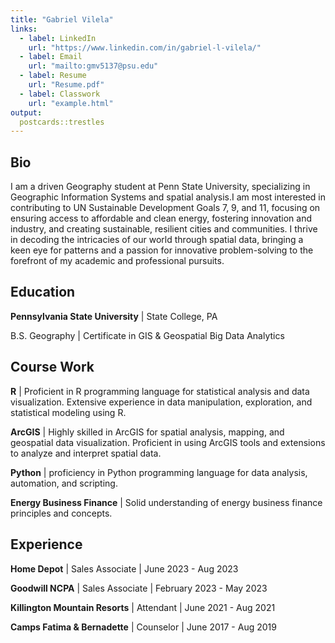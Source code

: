 ```yaml
---
title: "Gabriel Vilela"
links:
  - label: LinkedIn
    url: "https://www.linkedin.com/in/gabriel-l-vilela/"
  - label: Email
    url: "mailto:gmv5137@psu.edu"
  - label: Resume
    url: "Resume.pdf"
  - label: Classwork
    url: "example.html"
output:
  postcards::trestles
---
```


## Bio

I am a driven Geography student at Penn State University, specializing in Geographic Information Systems and spatial analysis.I am most interested in contributing to UN Sustainable Development Goals 7, 9, and 11, focusing on ensuring access to affordable and clean energy, fostering innovation and industry, and creating sustainable, resilient cities and communities. I thrive in decoding the intricacies of our world through spatial data, bringing a keen eye for patterns and a passion for innovative problem-solving to the forefront of my academic and professional pursuits.

## Education

**Pennsylvania State University** \| State College, PA

B.S. Geography \| Certificate in GIS & Geospatial Big Data Analytics

## Course Work
**R** |
Proficient in R programming language for statistical analysis and data visualization.
Extensive experience in data manipulation, exploration, and statistical modeling using R. 

**ArcGIS** |
Highly skilled in ArcGIS for spatial analysis, mapping, and geospatial data visualization.
Proficient in using ArcGIS tools and extensions to analyze and interpret spatial data.

**Python** |
proficiency in Python programming language for data analysis, automation, and scripting.

**Energy Business Finance** |
Solid understanding of energy business finance principles and concepts.

## Experience

**Home Depot** \| Sales Associate \| June 2023 - Aug 2023

**Goodwill NCPA** \| Sales Associate \| February 2023 - May 2023

**Killington Mountain Resorts** \| Attendant \| June 2021 - Aug 2021

**Camps Fatima & Bernadette** \| Counselor \| June 2017 - Aug 2019
